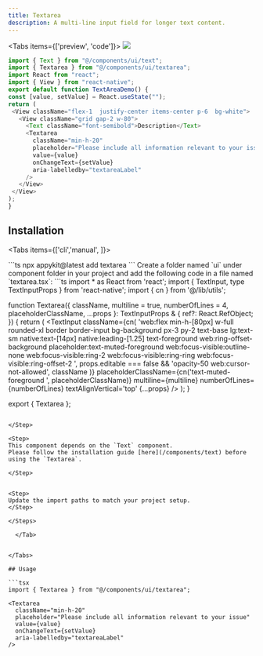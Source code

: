 ```yaml
---
title: Textarea
description: A multi-line input field for longer text content.
---
```





<Tabs items={['preview', 'code']}>
  <Tab value="preview">
    ![](./preview/textarea.png)
  </Tab>
  <Tab value="code">
   ```ts
   import { Text } from "@/components/ui/text";
import { Textarea } from "@/components/ui/textarea";
import React from "react";
import { View } from "react-native";
export default function TextAreaDemo() {
  const [value, setValue] = React.useState("");
  return (
    <View className="flex-1  justify-center items-center p-6  bg-white">
      <View className="grid gap-2 w-80">
        <Text className="font-semibold">Description</Text>
        <Textarea
          className="min-h-20"
          placeholder="Please include all information relevant to your issue"
          value={value}
          onChangeText={setValue}
          aria-labelledby="textareaLabel"
        />
      </View>
    </View>
  );
}

   ```
  </Tab>
</Tabs>




## Installation

<Tabs items={['cli','manual', ]}>
 
  <Tab value="cli">
  ```ts
npx appykit@latest add textarea
```
  </Tab>
  <Tab value="manual">
   
<Steps>



<Step>
Create a folder named `ui` under component folder in your project and add the following code in a file named `textarea.tsx`:
```ts
import * as React from 'react';
import { TextInput, type TextInputProps } from 'react-native';
import { cn } from '@/lib/utils';

function Textarea({
  className,
  multiline = true,
  numberOfLines = 4,
  placeholderClassName,
  ...props
}: TextInputProps & {
  ref?: React.RefObject<TextInput>;
}) {
  return (
    <TextInput
      className={cn(
        'web:flex min-h-[80px] w-full rounded-xl border border-input bg-background px-3 py-2 text-base lg:text-sm native:text-[14px] native:leading-[1.25] text-foreground web:ring-offset-background placeholder:text-muted-foreground web:focus-visible:outline-none web:focus-visible:ring-2 web:focus-visible:ring-ring web:focus-visible:ring-offset-2 ',
        props.editable === false && 'opacity-50 web:cursor-not-allowed',
        className
      )}
      placeholderClassName={cn('text-muted-foreground ', placeholderClassName)}
      multiline={multiline}
      numberOfLines={numberOfLines}
      textAlignVertical='top'
      {...props}
    />
  );
}

export { Textarea };


```

</Step>

<Step>
This component depends on the `Text` component.
Please follow the installation guide [here](/components/text) before using the `Textarea`.

</Step>


<Step>
Update the import paths to match your project setup.
</Step>

</Steps>
  
  </Tab>


</Tabs>

## Usage

```tsx
import { Textarea } from "@/components/ui/textarea";
```
```tsx
<Textarea
  className="min-h-20"
  placeholder="Please include all information relevant to your issue"
  value={value}
  onChangeText={setValue}
  aria-labelledby="textareaLabel"
/>
```

